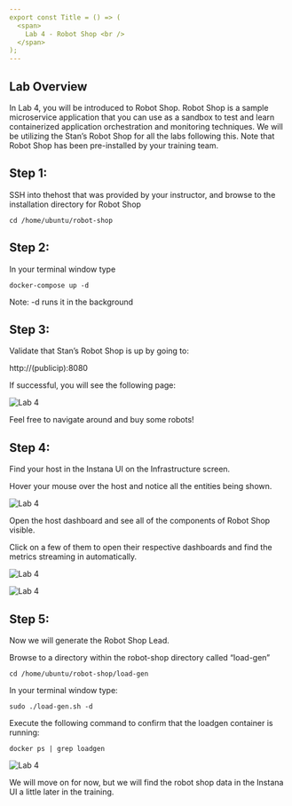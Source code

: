 ```yaml
---
export const Title = () => (
  <span>
    Lab 4 - Robot Shop <br />
  </span>
);
---
```

## Lab Overview

In Lab 4, you will be introduced to Robot Shop. Robot Shop is a sample microservice application that you 
can use as a sandbox to test and learn containerized application orchestration and monitoring techniques. 
We will be utilizing the Stan’s Robot Shop for all the labs following this. Note that Robot Shop has been 
pre-installed by your training team.

## Step 1:

SSH into thehost that was provided by your instructor, and browse to the installation directory for Robot Shop 

```
cd /home/ubuntu/robot-shop

```

## Step 2:

In your terminal window type 

```
docker-compose up -d
```

Note: -d runs it in the background

## Step 3:

Validate that Stan’s Robot Shop is up by going to:

http://(publicip):8080

If successful, you will see the following page:

![Lab 4](images/4.1.png)

Feel free to navigate around and buy some robots!

## Step 4:

Find your host in the Instana UI on the Infrastructure screen.

Hover your mouse over the host and notice all the entities being shown.

![Lab 4](images/4.2.png)

Open the host dashboard and see all of the components of Robot Shop visible.

Click on a few of them to open their respective dashboards and find the metrics streaming in automatically.

![Lab 4](images/4.3.png)

![Lab 4](images/4.4.png)

## Step 5:

Now we will generate the Robot Shop Lead.

Browse to a directory within the robot-shop directory called “load-gen”

```
cd /home/ubuntu/robot-shop/load-gen
```

In your terminal window type: 

```
sudo ./load-gen.sh -d
```

Execute the following command to confirm that the loadgen container is running:

```
docker ps | grep loadgen
```

![Lab 4](images/4.5.png)

We will move on for now, but we will find the robot shop data in the Instana UI a little later in the training.